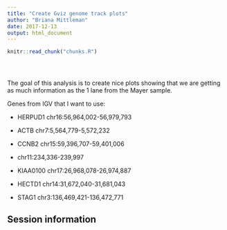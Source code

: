 ```yaml
---
title: "Create Gviz genome track plots"
author: "Briana Mittleman"
date: 2017-12-13
output: html_document
---
```


<!-- The file analysis/chunks.R contains chunks that define default settings
shared across the workflowr files. -->
```r
knitr::read_chunk("chunks.R")
```

<!-- Update knitr chunk options -->
```r
```

<!-- Insert the date the file was last updated -->
```r
```

<!-- Insert the code version (Git commit SHA1) if Git repository exists and R
 package git2r is installed -->
```r
```

<!-- Add your analysis here -->



The goal of this analysis is to create nice plots showing that we are getting as much information as the 1 lane from the Mayer sample.

Genes from IGV that I want to use: 

* HERPUD1 chr16:56,964,002-56,979,793  

* ACTB chr7:5,564,779-5,572,232  

* CCNB2 chr15:59,396,707-59,401,006  


* chr11:234,336-239,997 

* KIAA0100 chr17:26,968,078-26,974,887  

* HECTD1 chr14:31,672,040-31,681,043  


* STAG1 chr3:136,469,421-136,472,771  


## Session information

<!-- Insert the session information into the document -->
```r
```
